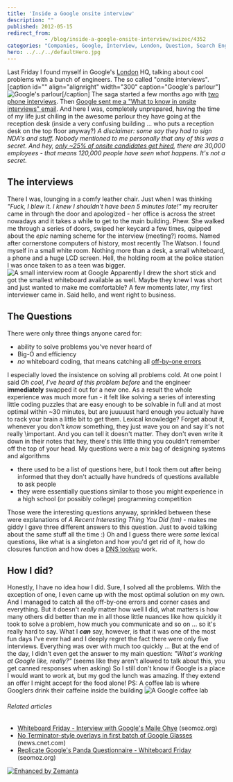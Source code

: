 ```yaml
---
title: 'Inside a Google onsite interview'
description: ""
published: 2012-05-15
redirect_from: 
            - /blog/inside-a-google-onsite-interview/swizec/4352
categories: "Companies, Google, Interview, London, Question, Search Engines, Travel + Events"
hero: ../../../defaultHero.jpg
---
```

Last Friday I found myself in Google&#x27;s [London](<http://maps.google.com/maps?ll=51.5072222222,-0.1275&amp;spn=0.1,0.1&amp;q=51.5072222222,-0.1275 (London)&amp;t=h> "London") HQ, talking about cool problems with a bunch of engineers. The so called &quot;onsite interviews&quot;. \[caption id=&quot;&quot; align=&quot;alignright&quot; width=&quot;300&quot; caption=&quot;Google&#x27;s parlour&quot;]![Google&#x27;s parlour](http://distilleryimage0.s3.amazonaws.com/c159a6949b5311e1a92a1231381b6f02_7.jpg "Google&#x27;s parlour")\[/caption] The saga started a few months ago with [two phone interviews](http://swizec.com/blog/a-google-phone-interview/swizec/3813 "A Google phone interview"). Then [Google sent me a &quot;What to know in onsite interviews&quot; email](http://swizec.com/blog/google-sent-me-a-what-to-know-in-on-site-interviews-email-here-it-is/swizec/4251 "Google sent me a “what to know in on-site interviews” email. Here it is."). And here I was, completely unprepared, having the time of my life just chiling in the awesome parlour they have going at the reception desk (inside a very confusing building ... who puts a reception desk on the top floor anyway?) _A disclaimer: some say they had to sign NDA&#x27;s and stuff. Nobody mentioned to me personally that any of this was a secret. And hey, [only ~25% of onsite candidates get hired](http://www.quora.com/How-many-people-who-take-the-Google-onsite-interviews-end-up-getting-the-job), there are 30,000 employees - that means 120,000 people have seen what happens._ _It&#x27;s not a secret._

## The interviews

There I was, lounging in a comfy leather chair. Just when I was thinking _&quot;Fuck, I blew it. I knew I shouldn&#x27;t have been 5 minutes late!&quot;_ my recruiter came in through the door and apologized - her office is across the street nowadays and it takes a while to get to the main building. Phew. She walked me through a series of doors, swiped her keycard a few times, quipped about the _epic_ naming scheme for the interview (meeting?) rooms. Named after cornerstone computers of history, most recently The Watson. I found myself in a small white room. Nothing more than a desk, a small whiteboard, a phone and a huge LCD screen. Hell, the holding room at the police station I was once taken to as a teen was bigger. ![A small interview room at Google](http://distilleryimage11.instagram.com/f70b24e69e7f11e1af7612313813f8e8_7.jpg "A small interview room at Google") Apparently I drew the short stick and got the smallest whiteboard available as well. Maybe they knew I was short and just wanted to make me comfortable? A few moments later, my first interviewer came in. Said hello, and went right to business.

## The Questions

There were only three things anyone cared for:

- ability to solve problems you&#x27;ve never heard of
- Big-O and efficiency
- _no_ whiteboard coding, that means catching all [off-by-one errors](http://en.wikipedia.org/wiki/Off-by-one_error "Off-by-one error")

I especially loved the insistence on solving all problems cold. At one point I said _Oh cool, I&#x27;ve heard of this problem before_ and the engineer **immediately** swapped it out for a new one. As a result the whole experience was much more fun - it felt like solving a series of interesting little coding puzzles that are easy enough to be solvable in full and at most optimal within ~30 minutes, but are juuuuust hard enough you actually have to rack your brain a little bit to get them. Lexical knowledge? Forget about it, whenever you don&#x27;t _know_ something, they just wave you on and say it&#x27;s not really \\important. And you can tell it doesn&#x27;t matter. They don&#x27;t even write it down in their notes that hey, there&#x27;s this little thing you couldn&#x27;t remember off the top of your head. My questions were a mix bag of designing systems and algorithms

- there used to be a list of questions here, but I took them out after being informed that they don&#x27;t actually have hundreds of questions available to ask people
- they were essentially questions similar to those you might experience in a high school (or possibly college) programming competition

Those were the interesting questions anyway, sprinkled between these were explanations of _A Recent Interesting Thing You Did (tm)_ - makes me giddy I gave three different answers to this question. Just to avoid talking about the same stuff all the time :) Oh and I guess there were _some_ lexical questions, like what is a singleton and how you&#x27;d get rid of it, how do closures function and how does a [DNS lookup](http://en.wikipedia.org/wiki/Domain_Name_System "Domain Name System") work.

## How I did?

Honestly, I have no idea how I did. Sure, I solved all the problems. With the exception of one, I even came up with the most optimal solution on my own. And I managed to catch all the off-by-one errors and corner cases and everything. But it doesn&#x27;t _really_ matter how well **I** did, what matters is how many others did better than me in all those little nuances like how quickly it took to solve a problem, how much you communicate and so on ... so it&#x27;s really hard to say. What I **_can_** say, however, is that it was one of the most fun days I&#x27;ve ever had and I deeply regret the fact there were only five interviews. Everything was over with much too quickly ... But at the end of the day, I didn&#x27;t even get the answer to my main question: _&quot;What&#x27;s working at Google like, really?&quot;_ (seems like they aren&#x27;t allowed to talk about this, you get canned responses when asking) So I still don&#x27;t know if Google is a place I would want to work at, but my god the lunch was amazing. If they extend an offer I might accept for the food alone! PS: A coffee lab is where Googlers drink their caffeine inside the building ![A Google coffee lab](http://distilleryimage2.instagram.com/23b9b7a09e8011e1a9f71231382044a1_7.jpg "A Google coffee lab")

###### Related articles

- [Whiteboard Friday - Interview with Google&#x27;s Maile Ohye](http://www.seomoz.org/blog/whiteboard-friday-interview-with-googles-maile-ohye) (seomoz.org)
- [No Terminator-style overlays in first batch of Google Glasses](http://news.cnet.com/8301-1035_3-57434191-94/no-terminator-style-overlays-in-first-batch-of-google-glasses/?part=rss&amp;subj=News-Mobile) (news.cnet.com)
- [Replicate Google&#x27;s Panda Questionnaire - Whiteboard Friday](http://www.seomoz.org/blog/replicate-googles-panda-questionnaire-whiteboard-friday) (seomoz.org)

[![Enhanced by Zemanta](http://img.zemanta.com/zemified_e.png?x-id=02b2f493-1a1f-44ab-befd-b24077cff27e)](http://www.zemanta.com/?px "Enhanced by Zemanta")